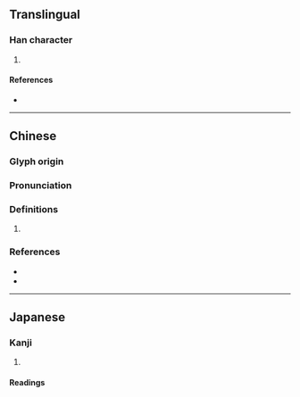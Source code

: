 {{character info/new}}
==Translingual==

===Han character===
{{Han char|rn=38|rad=女|as=05|sn=8|four=|canj=VIKE,VIKK|ids=⿰女犮}}

# {{defn|Han|sort=女05}}

====References====
* {{Han ref|kx=0257.130|dkj=06122|dj=0522.090|hdz=21035.110|uh=59AD|ud=22957}}

----

==Chinese==
{{zh-forms}}

===Glyph origin===
{{Han etym}}

===Pronunciation===
{{zh-pron
|m=bó
|c=bat6
|mc=y
|oc=y
|cat=
}}

===Definitions===
{{zh-hanzi}}

# {{rfdef|zh}}

===References===
* {{R:twedu|C02043}}
* {{R:yue:Jyutping Database}}

----

==Japanese==

===Kanji===
{{ja-kanji|grade=|rs=女05}}

# {{defn|lang=ja|sort=女05}}

====Readings====
{{ja-readings
|goon=ばち
|kanon=はつ
|kun=みめよ-い, つま-}}